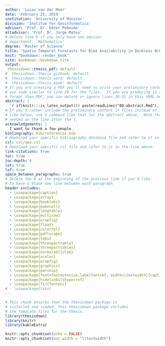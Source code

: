 ```yaml
---
author: 'Lucas van der Meer'
date: 'February 25, 2019'
institution: 'University of Münster'
division: 'Institue for Geoinformatics'
advisor: 'Prof. Dr. Edzer Pebesma'
altadvisor: 'Prof. Dr. Jorge Mateu'
# Delete line 6 if you only have one advisor
# department: 'Mathematics'
degree: 'Master of Science'
title: 'Spatio-Temporal Forecasts for Bike Availability in Dockless Bike Sharing Systems'
knit: "bookdown::render_book"
site: bookdown::bookdown_site
output: 
 thesisdown::thesis_pdf: default
#  thesisdown::thesis_gitbook: default
#  thesisdown::thesis_word: default
#  thesisdown::thesis_epub: default
# If you are creating a PDF you'll need to write your preliminary content here or
# use code similar to line 20 for the files.  If you are producing in a different
# format than PDF, you can delete or ignore lines 20-31 in this YAML header.
abstract: |
  `r if(knitr:::is_latex_output()) paste(readLines("00-abstract.Rmd"), collapse = '\n  ')`
# If you'd rather include the preliminary content in files instead of inline
# like below, use a command like that for the abstract above.  Note that a tab is 
# needed on the line after the |.
acknowledgements: |
  I want to thank a few people.
bibliography: bib/references.bib
# Download your specific bibliography database file and refer to it in the line above.
csl: csl/apa.csl
# Download your specific csl file and refer to it in the line above.
link-citations: true
toc: true
toc-depth: 4
lot: true
lof: true
space_between_paragraphs: true
# Delete the # at the beginning of the previous line if you'd like
# to have a blank new line between each paragraph
header-includes:
  - \usepackage{caption}
  - \usepackage{array}
  - \usepackage{booktabs}
  - \usepackage{makecell}
  - \usepackage{longtable}
  - \usepackage{multirow}
  - \usepackage{wrapfig}
  - \usepackage{float}
  - \usepackage{colortbl}
  - \usepackage{pdflscape}
  - \usepackage{tabu}
  - \usepackage{threeparttable}
  - \usepackage{threeparttablex}
  - \usepackage[normalem]{ulem}
  - \usepackage{xcolor}
  - \usepackage{wrapfig}
  - \usepackage{graphicx}
  - \usepackage{parskip}
  - \usepackage[font=footnotesize,labelfont=bf, width=\textwidth]{caption}
  - \usepackage[hidelinks]{hyperref}
  - \usepackage[T1]{fontenc}
# - \usepackage{tikz}
---
```


<!--
Above is the YAML (YAML Ain't Markup Language) header that includes a lot of metadata used to produce the document.  Be careful with spacing in this header!

If you'd prefer to not include a Dedication, for example, simply delete lines 17 and 18 above or add a # before them to comment them out.  If you have other LaTeX packages you would like to include, delete the # before header-includes and list the packages after hyphens on new lines.

If you'd like to include a comment that won't be produced in your resulting file enclose it in a block like this.
-->

<!--
If you receive a duplicate label error after knitting, make sure to delete the index.Rmd file and then knit again.
-->

```r
# This chunk ensures that the thesisdown package is
# installed and loaded. This thesisdown package includes
# the template files for the thesis.
library(thesisdown)
library(knitr)
library(kableExtra)
```

```r
knitr::opts_chunk$set(echo = FALSE)
knitr::opts_chunk$set(out.width = "\\textwidth")
```

<!-- You'll need to include the order that you'd like Rmd files to appear in the _bookdown.yml file for
PDF files and also delete the # before rmd_files: there.  You'll want to not include 00(two-hyphens)prelim.Rmd
and 00-abstract.Rmd since they are handled in the YAML above differently for the PDF version.
-->

<!-- The {.unnumbered} option here means that the introduction will be "Chapter 0." You can also use {-} for no numbers
on chapters.
-->